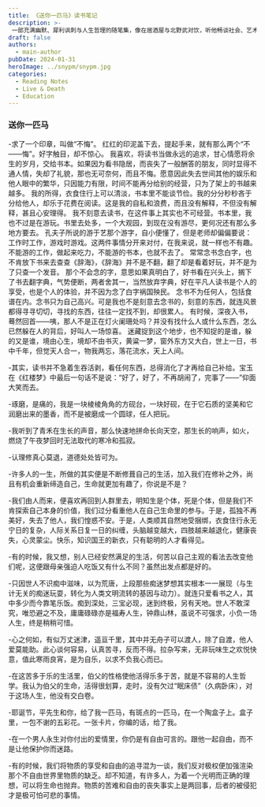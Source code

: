```yaml
---
title: 《送你一匹马》读书笔记
description: >-
 一部充满幽默、犀利讽刺与人生哲理的随笔集，像在居酒屋与北野武对饮，听他畅谈社会、艺术与人生的荒诞与真相。
draft: false
authors:
  - main-author
pubDate: 2024-01-31
heroImage: ../snypm/snypm.jpg
categories:
  - Reading Notes
  - Live & Death
  - Education
---
```


### 送你一匹马

-求了一个印章，叫做“不悔”。 红红的印泥盖下去，提起手来，就有那么两个“不——悔”。好字触目，却不惊心。 我喜欢，将读书当做永远的追求，甘心情愿将余生的岁月，交给书本。如果因为看书隐居，而丧失了一般酬答的朋友，同时显得不通人情，失却了礼貌，那也无可奈何，而且不悔。愿意因此失去世间其他的娱乐和他人眼中的繁华，只因能力有限，时间不能再分给别的经营，只为了架上的书越来越多。 我的所得，衣食住行上可以清淡，书本里不能谈节俭。我的分分秒秒吝于分给他人，却乐于花费在阅读。这是我的自私和浪费，而且没有解释，不但没有解释，甚且心安理得。 我不刻意去读书，在这件事上其实也不可经营。书本里，我也不过是在游玩。书里去处多，一个大观园，到现在没有游尽，更何况还有那么多地方要去。 孔夫子所说的游于艺那个游字，自小便懂了，但是老师却偏偏要说：工作时工作，游戏时游戏。这两件事情分开来对付，在我来说，就一样也不有趣。不能游的工作，做起来吃力，不能游的书本，也就不去了。 常常念书念白字，也不肯放下书来去查查《辞海》，《辞海》并不是不翻，翻了却是看着好玩，并不是为了只查一个发音。 那个不会念的字，意思如果真明白了，好书看在兴头上，搁下了书去翻字典，气势便断，两者舍其一，当然放弃字典，好在平凡人读书是个人的享受，也是个人的体验，并不因为念了白字祸国殃民。 念书不为任何人，包括食谱在内。念书只为自己高兴。可是我也不是刻意去念书的，刻意的东西，就连风景都得寻寻切切，寻找的东西，往往一定找不到，却很累人。 有时候，深夜入书，蓦然回首——咦，那人不是正在灯火阑珊处吗？并没有找什么人或什么东西，怎么已然躲在人的背后，好叫人一场惊喜。 迷藏捉到这个地步，也不知捉的是谁，躲的又是谁，境由心生，境却不由书灭，黄粱一梦，窗外东方又大白，世上一日，书中千年，但觉天人合一，物我两忘，落花流水，天上人间。

-其实，读书并不急着生吞活剥，看任何东西，总得消化了才再给自己补给。宝玉在《红楼梦》中最后一句话不是说：“好了，好了，不再胡闹了，完事了——”仰面大笑而去。

-琢磨，是痛的，我是一块棱棱角角的方砚台，一块好砚，在于它石质的坚美和它润磨出来的墨香，而不是被磨成一个圆球，任人把玩。

-我听到了青禾在生长的声音，那么快速地拼命长向天空，那生长的响声，如火，燃烧了午夜梦回时无法取代的寒冷和孤寂。

-认理修真心莫退，道德处处皆可为。

-许多人的一生，所做的其实便是不断修葺自己的生活，加入我们在修补之外，尚且有机会重新缔造自己，生命就更加有趣了，你说是不是？

-我们由人而来，便喜欢再回到人群里去，明知生是个体，死是个体，但是我们不肯探索自己本身的价值，我们过分看重他人在自己生命里的参与。于是，孤独不再美好，失去了他人，我们惶惑不安。于是，人类顺其自然地受捆绑，衣食住行永无宁日的复杂，人际关系日复一日的纠缠，头脑越变越大，四肢越来越退化，健康丧失，心灵蒙尘。快乐，知识国王的新衣，只有聪明的人才看得见。

-有的时候，我又想，别人已经安然满足的生活，何苦以自己主观的看法去改变他们呢，这便跟母亲强迫人吃饭又有什么不同？虽然出发点都是好的。

-只因世人不识痴中滋味，以为荒唐，上段那些痴迷梦想其实根本一一展现（与生计无关的痴迷玩耍，转化为人类文明流转的基因与动力）。就连只爱看书之人，其中多少而今靠笔乐饭。痴到深处，三宝必现，迷到终极，另有天地。世人不敢深究，唯恐避之不及，庸庸碌碌亦是福寿人生，钟鼎山林，虽说不可强求，小负一场人生，终是稍稍可惜。

-心之何如，有似万丈迷津，遥亘千里，其中并无舟子可以渡人，除了自渡，他人爱莫能助。此心谈何容易，认真苦寻，反而不得。拉杂写来，无非玩味生之欢悦快意，值此寒雨良宵，是为自乐，以求不负我心而已。

-在这苦多于乐的生活里，伯父的性格使他活得乐多于苦，就是不容易的人生哲学。我认为伯父的生命，活得很划算，走时，没有欠过“眠床债”（久病卧床），对于这场人生，他没有交白卷。

-耶诞节，平先生和你，给了我一匹马，有斑点的一匹马，在一个陶盒子上。盒子里，一包不谢的五彩花。一张卡片，你编的话，给了我。

-在一个男人永生对你付出的爱情里，你仍是有自由可言的。跟他一起自由，而不是让他保护你而迷路。

-有的时候，我们将物质的享受和自由的追寻混为一谈，我们反对极权便加强渲染那个不自由世界里物质的缺乏。却不知道，有许多人，为着一个光明而正确的理想，可以将生命也抛弃。物质的苦难和自由的丧失事实上是两回事，后者的被侵犯才是极可怕可悲的事情。
